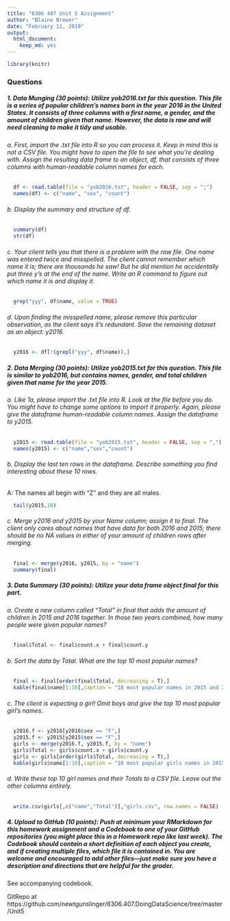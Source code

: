 ---
title: "6306 407 Unit 5 Assignment"
author: "Blaine Brewer"
date: "February 11, 2019"
output: 
  html_document:
    keep_md: yes
---

```{r, echo = F}
library(knitr)
```

### Questions

##### 1.	Data Munging (30 points): Utilize yob2016.txt for this question. This file is a series of popular children’s names born in the year 2016 in the United States.  It consists of three columns with a first name, a gender, and the amount of children given that name.  However, the data is raw and will need cleaning to make it tidy and usable.  

###### a.	First, import the .txt file into R so you can process it.  Keep in mind this is not a CSV file.  You might have to open the file to see what you’re dealing with.  Assign the resulting data frame to an object, df, that consists of three columns with human-readable column names for each.  

```{r q1a}
  df <- read.table(file = "yob2016.txt", header = FALSE, sep = ";")
  names(df) <- c("name", "sex", "count")
```

###### b.	Display the summary and structure of df.  

```{r q1b}
  summary(df)
  str(df)
```

###### c.	Your client tells you that there is a problem with the raw file.  One name was entered twice and misspelled.  The client cannot remember which name it is; there are thousands he saw! But he did mention he accidentally put three y’s at the end of the name.  Write an R command to figure out which name it is and display it.

```{r q1c}
  grep("yyy", df$name, value = TRUE)
```

###### d.	Upon finding the misspelled name, please remove this particular observation, as the client says it’s redundant.  Save the remaining dataset as an object: y2016.  

```{r q1d}
  y2016 <- df[!(grepl("yyy", df$name)),]
```

##### 2.	Data Merging (30 points): Utilize yob2015.txt for this question.  This file is similar to yob2016, but contains names, gender, and total children given that name for the year 2015.

###### a.	Like 1a, please import the .txt file into R.  Look at the file before you do.  You might have to change some options to import it properly.  Again, please give the dataframe human-readable column names.  Assign the dataframe to y2015.  

```{r q2a}
  y2015 <- read.table(file = "yob2015.txt", header = FALSE, sep = ",")
  names(y2015) <- c("name","sex","count")
```

###### b.	Display the last ten rows in the dataframe.  Describe something you find interesting about these 10 rows.

####### A: The names all begin with "Z" and they are all males.  

```{r q2b}
  tail(y2015,10)
```

###### c.	Merge y2016 and y2015 by your Name column; assign it to final.  The client only cares about names that have data for both 2016 and 2015; there should be no NA values in either of your amount of children rows after merging.

```{r q2c}
  final <- merge(y2016, y2015, by = "name")
  summary(final)
```

##### 3.	Data Summary (30 points): Utilize your data frame object final for this part.

###### a.	Create a new column called “Total” in final that adds the amount of children in 2015 and 2016 together.  In those two years combined, how many people were given popular names?

```{r q3a}
  final$Total <- final$count.x + final$count.y
```

###### b.	Sort the data by Total.  What are the top 10 most popular names?

```{r q3b}
  final <- final[order(final$Total, decreasing = T),]
  kable(final$name[1:10],caption = "10 most popular names in 2015 and 2016 combined.", col.names = "Names")
```

###### c.	The client is expecting a girl!  Omit boys and give the top 10 most popular girl’s names.

```{r q3c}
  y2016.f <- y2016[y2016$sex == "F",]
  y2015.f <- y2015[y2015$sex == "F",]
  girls <- merge(y2016.f, y2015.f, by = "name")
  girls$Total <- girls$count.x + girls$count.y
  girls <- girls[order(girls$Total, decreasing = T),]
  kable(girls$name[1:10],caption = "10 most popular girls names in 2015 and 2016 combined.", col.names = "Girls Names")
```

###### d.	Write these top 10 girl names and their Totals to a CSV file.  Leave out the other columns entirely.

```{r q3d}
  write.csv(girls[,c("name","Total")],"girls.csv", row.names = FALSE)
```

##### 4.	Upload to GitHub (10 points): Push at minimum your RMarkdown for this homework assignment and a Codebook to one of your GitHub repositories (you might place this in a Homework repo like last week).  The Codebook should contain a short definition of each object you create, and if creating multiple files, which file it is contained in.  You are welcome and encouraged to add other files—just make sure you have a description and directions that are helpful for the grader.

See accompanying codebook.

GitRepo at https://github.com/newtgunslinger/6306.407.DoingDataScience/tree/master/Unit5
